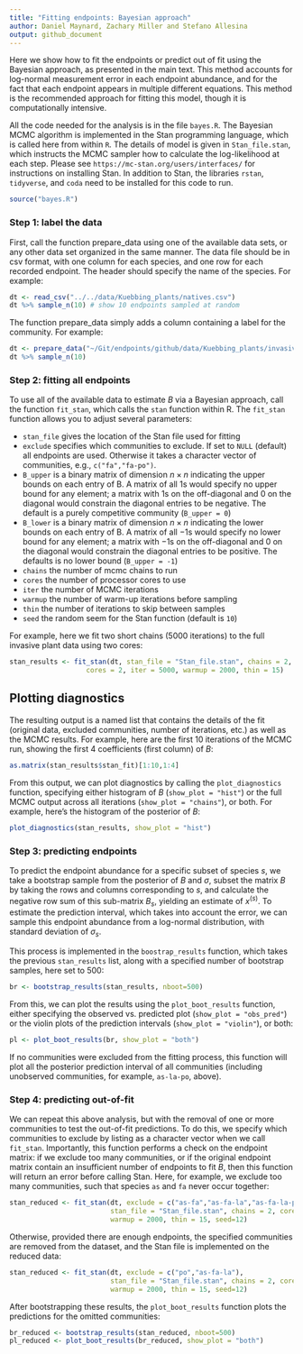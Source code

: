 ```yaml
---
title: "Fitting endpoints: Bayesian approach"
author: Daniel Maynard, Zachary Miller and Stefano Allesina
output: github_document
---
```



Here we show how to fit the endpoints or predict out of fit using the Bayesian approach, as presented in the main text. This method accounts for log-normal measurement error in each endpoint abundance, and for the fact that each endpoint appears in multiple different equations. This method is the recommended approach for fitting this model, though it is computationally intensive.


All the code needed for the analysis is in the file `bayes.R`. The Bayesian MCMC algorithm is implemented in the Stan programming language, which is called here from within `R`. The details of model is given in `Stan_file.stan`, which instructs the MCMC sampler how to calculate the log-likelihood at each step. Please see `https://mc-stan.org/users/interfaces/` for instructions on installing Stan. In addition to Stan, the libraries `rstan`, `tidyverse`, and `coda` need to be installed for this code to run. 



```r
source("bayes.R")
```


### Step 1: label the data

First, call the function prepare_data using one of the available data sets, or any other data set organized in the same manner. The data file should be in csv format, with one column for each species, and one row for each recorded endpoint. The header should specify the name of the species. For example:

```r
dt <- read_csv("../../data/Kuebbing_plants/natives.csv")
dt %>% sample_n(10) # show 10 endpoints sampled at random
```

The function prepare_data simply adds a column containing a label for the community. For example:

```r
dt <- prepare_data("~/Git/endpoints/github/data/Kuebbing_plants/invasives.csv")
dt %>% sample_n(10)
```


### Step 2: fitting all endpoints

To use all of the available data to estimate $B$ via a Bayesian approach, call the function `fit_stan`, which calls the `stan` function within R. The `fit_stan` function allows you to adjust several parameters:


- `stan_file` gives the location of the Stan file used for fitting
-  `exclude` specifies which communities to exclude. If set to `NULL` (default) all endpoints are used. Otherwise it takes a character vector of communities, e.g., `c("fa","fa-po")`.
- `B_upper` is a binary matrix of dimension $n\times n$ indicating the upper bounds on each entry of B. A matrix of all $1$s would specify no upper bound for any element; a matrix with $1$s on the off-diagonal and $0$ on the diagonal would constrain the diagonal entries to be negative. The default is a purely competitive community (`B_upper = 0`)
- `B_lower` is a binary matrix of dimension $n\times n$ indicating the lower bounds on each entry of B. A matrix of all $-1$s would specify no lower bound for any element; a matrix with $-1$s on the off-diagonal and $0$ on the diagonal would constrain the diagonal entries to be positive. The defaults is no lower bound (`B_upper = -1`)
- `chains` the number of mcmc chains to run
- `cores` the number of processor cores to use
- `iter` the number of MCMC iterations
-  `warmup` the number of warm-up iterations before sampling
- `thin` the number of iterations to skip between samples
-  `seed` the random seem for the Stan function (default is `10`)
	
	
For example, here we fit two short chains (5000 iterations) to the full invasive plant data using two cores: 
```r
stan_results <- fit_stan(dt, stan_file = "Stan_file.stan", chains = 2, 
				   cores = 2, iter = 5000, warmup = 2000, thin = 15)
```

## Plotting diagnostics
The resulting output is a named list that contains the details of the fit (original data, excluded communities, number of iterations, etc.) as well as the MCMC results. For example, here are the first 10 iterations of the MCMC run, showing the first 4 coefficients (first column) of $B$:

```r
as.matrix(stan_results$stan_fit)[1:10,1:4]
```


From this output, we can plot diagnostics by calling the `plot_diagnostics` function, specifying either histogram of $B$ (`show_plot = "hist"`) or the full MCMC output across all iterations (`show_plot = "chains"`), or both. For example, here's the histogram of the posterior of $B$:

```r
plot_diagnostics(stan_results, show_plot = "hist") 
```


### Step 3: predicting endpoints

To predict the endpoint abundance for a specific subset of species $s$, we take a bootstrap sample from the posterior of $B$ and $\sigma$, subset the matrix $B$ by taking the rows and columns corresponding to $s$, and calculate the negative row sum of this sub-matrix $B_s$, yielding an estimate of $x^{(s)}$. To estimate the prediction interval, which takes into account the error, we can sample this endpoint abundance from a log-normal distribution, with standard deviation of $\sigma_s$. 

This process is implemented in the `boostrap_results` function, which takes the previous `stan_results` list, along with a specified number of bootstrap samples, here set to 500:

```r
br <- bootstrap_results(stan_results, nboot=500)
```

From this, we can plot the results using the `plot_boot_results` function, either specifying the observed vs. predicted plot (`show_plot = "obs_pred"`) or the violin plots of the prediction intervals (`show_plot = "violin"`), or both:

```r
pl <- plot_boot_results(br, show_plot = "both")
```

If no communities were excluded from the fitting process, this function will plot all the posterior prediction interval of all communities (including unobserved communities, for example, `as-la-po`, above).

### Step 4: predicting out-of-fit

We can repeat this above analysis, but with the removal of one or more communities to test the out-of-fit predictions. To do this, we specify which communities to exclude by listing as a character vector when we call `fit_stan`. Importantly, this function performs a check on the endpoint matrix: if we exclude too many communities, or if the original endpoint matrix contain an insufficient number of endpoints to fit $B$, then this function will return an error before calling Stan. Here, for example, we exclude too many communities, such that species `as` and `fa` never occur together:

```r
stan_reduced <- fit_stan(dt, exclude = c("as-fa","as-fa-la","as-fa-la-po"),
						 stan_file = "Stan_file.stan", chains = 2, cores = 2, iter = 5000, 
						 warmup = 2000, thin = 15, seed=12)
```

Otherwise, provided there are enough endpoints, the specified communities are removed from the dataset, and the Stan file is implemented on the reduced data:

```r
stan_reduced <- fit_stan(dt, exclude = c("po","as-fa-la"),
						 stan_file = "Stan_file.stan", chains = 2, cores = 2, iter = 5000, 
						 warmup = 2000, thin = 15, seed=12)
```

After bootstrapping these results, the `plot_boot_results` function plots the predictions for the omitted communities:

```r
br_reduced <- bootstrap_results(stan_reduced, nboot=500)
pl_reduced <- plot_boot_results(br_reduced, show_plot = "both")
```


